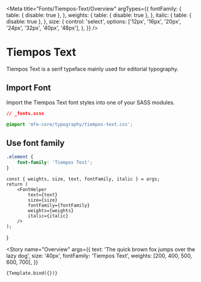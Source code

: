 
<Meta
    title="Fonts/Tiempos-Text/Overview"
    argTypes={{
        fontFamily: {
            table: { disable: true },
        },
        weights: {
            table: { disable: true },
        },
        italic: {
            table: { disable: true },
        },
        size: {
            control: 'select',
            options: ['12px', '16px', '20px', '24px', '32px', '40px', '48px'],
        },
    }}
/>

# Tiempos Text

Tiempos Text is a serif typeface mainly used for editorial typography.

## Import Font

Import the Tiempos Text font styles into one of your SASS modules.

```css
// _fonts.scss

@import 'mfe-core/typography/tiempos-text.css';
```

## Use font family

```css
.element {
    font-family: 'Tiempos Text';
}
```

    const { weights, size, text, fontFamily, italic } = args;
    return (
        <FontHelper
            text={text}
            size={size}
            fontFamily={fontFamily}
            weights={weights}
            italic={italic}
        />
    );
}

<Story
    name="Overview"
    args={{
        text: 'The quick brown fox jumps over the lazy dog',
        size: '40px',
        fontFamily: 'Tiempos Text',
        weights: [200, 400, 500, 600, 700],
    }}
>
    {Template.bind({})}
</Story>
